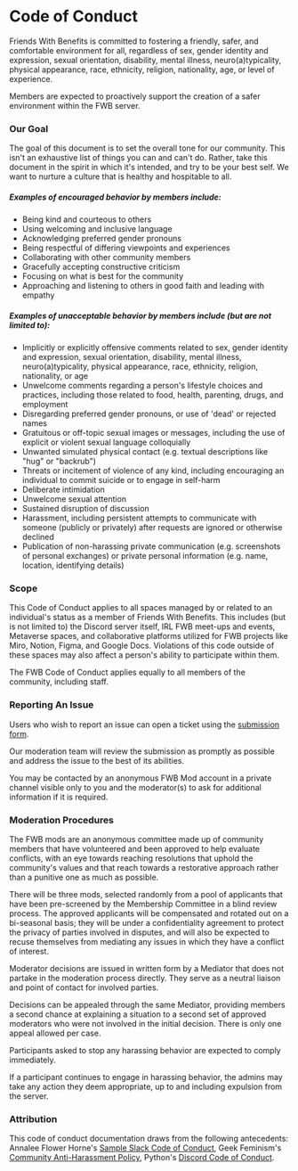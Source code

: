 # Code of Conduct

Friends With Benefits is committed to fostering a friendly, safer, and comfortable environment for all, regardless of sex, gender identity and expression, sexual orientation, disability, mental illness, neuro(a)typicality, physical appearance, race, ethnicity, religion, nationality, age, or level of experience.

Members are expected to proactively support the creation of a safer environment within the FWB server.

### Our Goal

The goal of this document is to set the overall tone for our community. This isn&#39;t an exhaustive list of things you can and can&#39;t do. Rather, take this document in the spirit in which it&#39;s intended, and try to be your best self. We want to nurture a culture that is healthy and hospitable to all.

##### Examples of encouraged behavior by members include:

- Being kind and courteous to others
- Using welcoming and inclusive language
- Acknowledging preferred gender pronouns
- Being respectful of differing viewpoints and experiences
- Collaborating with other community members
- Gracefully accepting constructive criticism
- Focusing on what is best for the community
- Approaching and listening to others in good faith and leading with empathy

##### Examples of unacceptable behavior by members include (but are not limited to):

- Implicitly or explicitly offensive comments related to sex, gender identity and expression, sexual orientation, disability, mental illness, neuro(a)typicality, physical appearance, race, ethnicity, religion, nationality, or age
- Unwelcome comments regarding a person&#39;s lifestyle choices and practices, including those related to food, health, parenting, drugs, and employment
- Disregarding preferred gender pronouns, or use of &#39;dead&#39; or rejected names
- Gratuitous or off-topic sexual images or messages, including the use of explicit or violent sexual language colloquially
- Unwanted simulated physical contact (e.g. textual descriptions like &quot;hug&quot; or &quot;backrub&quot;)
- Threats or incitement of violence of any kind, including encouraging an individual to commit suicide or to engage in self-harm
- Deliberate intimidation
- Unwelcome sexual attention
- Sustained disruption of discussion
- Harassment, including persistent attempts to communicate with someone (publicly or privately) after requests are ignored or otherwise declined
- Publication of non-harassing private communication (e.g. screenshots of personal exchanges) or private personal information (e.g. name, location, identifying details)

### Scope

This Code of Conduct applies to all spaces managed by or related to an individual's status as a member of Friends With Benefits. This includes (but is not limited to) the Discord server itself, IRL FWB meet-ups and events, Metaverse spaces, and collaborative platforms utilized for FWB projects like Miro, Notion, Figma, and Google Docs. Violations of this code outside of these spaces may also affect a person's ability to participate within them.

The FWB Code of Conduct applies equally to all members of the community, including staff.

### Reporting An Issue

Users who wish to report an issue can open a ticket using the [submission form](https://f-w-b.typeform.com/COCreport).

 Our moderation team will review the submission as promptly as possible and address the issue to the best of its abilities.

 You may be contacted by an anonymous FWB Mod account in a private channel visible only to you and the moderator(s) to ask for additional information if it is required.

### Moderation Procedures

The FWB mods are an anonymous committee made up of community members that have volunteered and been approved to help evaluate conflicts, with an eye towards reaching resolutions that uphold the community&#39;s values and that reach towards a restorative approach rather than a punitive one as much as possible.

There will be three mods, selected randomly from a pool of applicants that have been pre-screened by the Membership Committee in a blind review process. The approved applicants will be compensated and rotated out on a bi-seasonal basis; they will be under a confidentiality agreement to protect the privacy of parties involved in disputes, and will also be expected to recuse themselves from mediating any issues in which they have a conflict of interest.

Moderator decisions are issued in written form by a Mediator that does not partake in the moderation process directly. They serve as a neutral liaison and point of contact for involved parties.

Decisions can be appealed through the same Mediator, providing members a second chance at explaining a situation to a second set of approved moderators who were not involved in the initial decision. There is only one appeal allowed per case.

Participants asked to stop any harassing behavior are expected to comply immediately.

If a participant continues to engage in harassing behavior, the admins may take any action they deem appropriate, up to and including expulsion from the server.

### Attribution

This code of conduct documentation draws from the following antecedents: Annalee Flower Horne&#39;s [Sample Slack Code of Conduct](https://gist.github.com/annalee/2cddeff11357c3a8a613583ebca4dc17), Geek Feminism&#39;s [Community Anti-Harassment Policy](http://geekfeminism.wikia.com/wiki/Community_anti-harassment/Policy), Python&#39;s [Discord Code of Conduct](https://pythondiscord.com/pages/code-of-conduct/).
